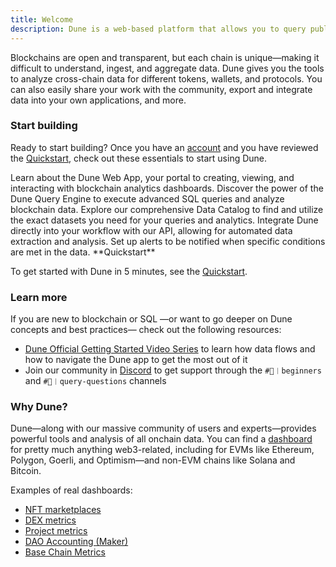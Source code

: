 ```yaml
---
title: Welcome
description: Dune is a web-based platform that allows you to query public blockchain data and aggregate it into beautiful dashboards.
---
```


Blockchains are open and transparent, but each chain is unique—making it difficult to understand, ingest, and aggregate data. Dune gives you the tools to analyze cross-chain data for different tokens, wallets, and protocols. You can also easily share your work with the community, export and integrate data into your own applications, and more.

### Start building

Ready to start building? Once you have an [account](https://dune.com/auth/register) and you have reviewed the [Quickstart](/get-started/quickstart), check out these essentials to start using Dune.

<CardGroup cols={3}>
  <Card title="Web App" icon="browser" iconType="duotone" href="/query-app/web-app">
    Learn about the Dune Web App, your portal to creating, viewing, and interacting with blockchain analytics dashboards.
  </Card>

  <Card title="Query Engine" icon="engine-warning" iconType="duotone" href="/query-app/query-engine">
    Discover the power of the Dune Query Engine to execute advanced SQL queries and analyze blockchain data.
  </Card>

  <Card title="Data Catalog" icon="database" iconType="duotone" href="/data-tables/">
    Explore our comprehensive Data Catalog to find and utilize the exact datasets you need for your queries and analytics.
  </Card>

  <Card title="API" icon="code" iconType="duotone" href="/api-reference/">
    Integrate Dune directly into your workflow with our API, allowing for automated data extraction and analysis.
  </Card>

  <Card title="Alerts" icon="bell" iconType="duotone" href="/query-app/web-app/alerts/">
    Set up alerts to be notified when specific conditions are met in the data.
  </Card>
</CardGroup>

<Note>
  **Quickstart**

  To get started with Dune in 5 minutes, see the [Quickstart](/get-started/quickstart).
</Note>

### Learn more

If you are new to blockchain or SQL —or want to go deeper on Dune concepts and best practices— check out the following resources:

*   [Dune Official Getting Started Video Series](https://www.youtube.com/watch?v=S-cctFmR828\&list=PLK3b5d4iK10ext4v-GBySekaA8-GP8quD\&index=1) to learn how data flows and how to navigate the Dune app to get the most out of it
*   Join our community in [Discord](https://discord.gg/FjwGvbgDFS) to get support through the `#🐥︱beginners` and `#🙋︱query-questions` channels

### Why Dune?

Dune—along with our massive community of users and experts—provides powerful tools and analysis of all onchain data. You can find a [dashboard](https://dune.com/browse/dashboards?q=dex\&order=favorites\&time_range=all) for pretty much anything web3-related, including for EVMs like Ethereum, Polygon, Goerli, and Optimism—and non-EVM chains like Solana and Bitcoin.

Examples of real dashboards:

*   [NFT marketplaces](https://dune.com/hildobby/NFTs)
*   [DEX metrics](https://dune.com/hagaetc/dex-metrics)
*   [Project metrics](https://dune.com/whale_hunter/unibot-revenue)
*   [DAO Accounting (Maker)](https://dune.com/steakhouse/makerdao)
*   [Base Chain Metrics](https://dune.com/optimismfnd/Optimism)
